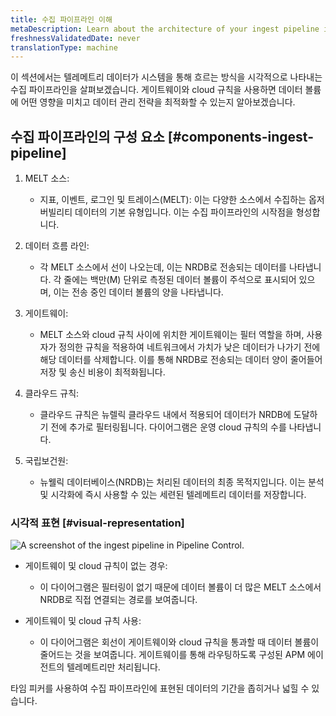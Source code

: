 ```yaml
---
title: 수집 파이프라인 이해
metaDescription: Learn about the architecture of your ingest pipeline in New Relic.
freshnessValidatedDate: never
translationType: machine
---
```


이 섹션에서는 텔레메트리 데이터가 시스템을 통해 흐르는 방식을 시각적으로 나타내는 수집 파이프라인을 살펴보겠습니다. 게이트웨이와 cloud 규칙을 사용하면 데이터 볼륨에 어떤 영향을 미치고 데이터 관리 전략을 최적화할 수 있는지 알아보겠습니다.

## 수집 파이프라인의 구성 요소 [#components-ingest-pipeline]

1. MELT 소스:

   * 지표, 이벤트, 로그인 및 트레이스(MELT): 이는 다양한 소스에서 수집하는 옵저버빌리티 데이터의 기본 유형입니다. 이는 수집 파이프라인의 시작점을 형성합니다.

2. 데이터 흐름 라인:

   * 각 MELT 소스에서 선이 나오는데, 이는 NRDB로 전송되는 데이터를 나타냅니다. 각 줄에는 백만(M) 단위로 측정된 데이터 볼륨이 주석으로 표시되어 있으며, 이는 전송 중인 데이터 볼륨의 양을 나타냅니다.

3. 게이트웨이:

   * MELT 소스와 cloud 규칙 사이에 위치한 게이트웨이는 필터 역할을 하며, 사용자가 정의한 규칙을 적용하여 네트워크에서 가치가 낮은 데이터가 나가기 전에 해당 데이터를 삭제합니다. 이를 통해 NRDB로 전송되는 데이터 양이 줄어들어 저장 및 송신 비용이 최적화됩니다.

4. 클라우드 규칙:

   * 클라우드 규칙은 뉴렐릭 클라우드 내에서 적용되어 데이터가 NRDB에 도달하기 전에 추가로 필터링됩니다. 다이어그램은 운영 cloud 규칙의 수를 나타냅니다.

5. 국립보건원:

   * 뉴웰릭 데이터베이스(NRDB)는 처리된 데이터의 최종 목적지입니다. 이는 분석 및 시각화에 즉시 사용할 수 있는 세련된 텔레메트리 데이터를 저장합니다.

### 시각적 표현 [#visual-representation]

<img title="Ingest pipeline" alt="A screenshot of the ingest pipeline in Pipeline Control." src="/images/ingest-pipeline.webp" />

* 게이트웨이 및 cloud 규칙이 없는 경우:

  * 이 다이어그램은 필터링이 없기 때문에 데이터 볼륨이 더 많은 MELT 소스에서 NRDB로 직접 연결되는 경로를 보여줍니다.

* 게이트웨이 및 cloud 규칙 사용:

  * 이 다이어그램은 회선이 게이트웨이와 cloud 규칙을 통과할 때 데이터 볼륨이 줄어드는 것을 보여줍니다. 게이트웨이를 통해 라우팅하도록 구성된 APM 에이전트의 텔레메트리만 처리됩니다.

<Callout variant="tip">
  타임 피커를 사용하여 수집 파이프라인에 표현된 데이터의 기간을 좁히거나 넓힐 수 있습니다.
</Callout>